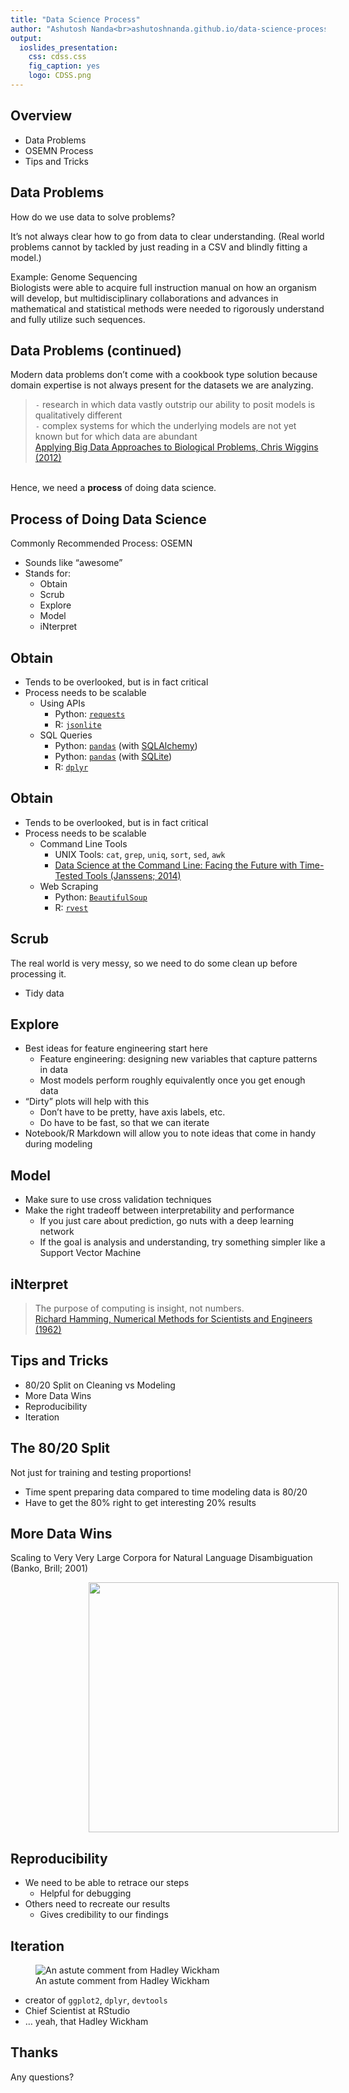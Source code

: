 ```yaml
---
title: "Data Science Process"
author: "Ashutosh Nanda<br>ashutoshnanda.github.io/data-science-process"
output:
  ioslides_presentation:
    css: cdss.css
    fig_caption: yes
    logo: CDSS.png
---
```


## Overview

- Data Problems
- OSEMN Process
- Tips and Tricks

## Data Problems

How do we use data to solve problems?

It's not always clear how to go from data to clear understanding. (Real world problems cannot by tackled by just reading in a CSV and blindly fitting a model.)

Example: Genome Sequencing <br>
Biologists were able to acquire full instruction manual on how an organism will develop, but multidisciplinary collaborations and advances in mathematical and statistical methods were needed to rigorously understand and fully utilize such sequences.

## Data Problems (continued)

Modern data problems don't come with a cookbook type solution because domain expertise is not always present for the datasets we are analyzing. 

> `-` research in which data vastly outstrip our ability to posit models is qualitatively different
> <br>
> `-` complex systems for which the underlying models are not yet known but for which data are abundant
> <br>
> [Applying Big Data Approaches to Biological Problems, Chris Wiggins (2012)](http://engineering.columbia.edu/web/newsletter/fall_2012/applying_big_data_approaches_biological_problems)

<br> Hence, we need a **process** of doing data science.

## Process of Doing Data Science

Commonly Recommended Process: OSEMN

- Sounds like "awesome"
- Stands for:
    + Obtain
    + Scrub
    + Explore
    + Model
    + iNterpret

## Obtain 

- Tends to be overlooked, but is in fact critical
- Process needs to be scalable
    + Using APIs 
        * Python: [`requests`](http://docs.python-requests.org/en/latest/)
        * R: [`jsonlite`](https://cran.r-project.org/web/packages/jsonlite/vignettes/json-apis.html)
    + SQL Queries 
        * Python: [`pandas`](http://pandas.pydata.org/pandas-docs/stable/io.html#sql-queries) (with [SQLAlchemy](http://www.sqlalchemy.org/))
        * Python: [`pandas`](http://www.datacarpentry.org/python-ecology/08-working-with-sql) (with [SQLite](https://www.sqlite.org/))
        * R: [`dplyr`](https://cran.r-project.org/web/packages/dplyr/vignettes/databases.html)
    
## Obtain 
- Tends to be overlooked, but is in fact critical
- Process needs to be scalable
    + Command Line Tools
        * UNIX Tools: `cat`, `grep`, `uniq`, `sort`, `sed`, `awk`
        * [Data Science at the Command Line: Facing the Future with Time-Tested Tools (Janssens; 2014)](http://shop.oreilly.com/product/0636920032823.do)
    + Web Scraping
        * Python: [`BeautifulSoup`](http://web.stanford.edu/~zlotnick/TextAsData/Web_Scraping_with_Beautiful_Soup.html)
        * R: [`rvest`](http://blog.rstudio.org/2014/11/24/rvest-easy-web-scraping-with-r/)

## Scrub 

The real world is very messy, so we need to do some clean up before processing it.

- Tidy data

## Explore

- Best ideas for feature engineering start here
    + Feature engineering: designing new variables that capture patterns in data
    + Most models perform roughly equivalently once you get enough data
- "Dirty" plots will help with this 
    + Don't have to be pretty, have axis labels, etc.
    + Do have to be fast, so that we can iterate
- Notebook/R Markdown will allow you to note ideas that come in handy during modeling

## Model 

- Make sure to use cross validation techniques
- Make the right tradeoff between interpretability and performance
    + If you just care about prediction, go nuts with a deep learning network
    + If the goal is analysis and understanding, try something simpler like a Support Vector Machine

## iNterpret

> The purpose of computing is insight, not numbers.
> <br>
> [Richard Hamming, Numerical Methods for Scientists and Engineers (1962)](http://www-history.mcs.st-and.ac.uk/Extras/HammingReviews.html)

## Tips and Tricks

- 80/20 Split on Cleaning vs Modeling
- More Data Wins
- Reproducibility
- Iteration

## The 80/20 Split
<div class="notes">
Not just for training and testing proportions!
</div>
- Time spent preparing data compared to time modeling data is 80/20
- Have to get the 80% right to get interesting 20% results

## More Data Wins

Scaling to Very Very Large Corpora for
Natural Language Disambiguation (Banko, Brill; 2001)

<img style="height: 400px !important; margin-left: 125px" src="more_data.png"/>

## Reproducibility

- We need to be able to retrace our steps
    + Helpful for debugging
- Others need to recreate our results
    + Gives credibility to our findings
    
## Iteration

![An astute comment from Hadley Wickham](wickham_comment.png)

- creator of `ggplot2`, `dplyr`, `devtools`
- Chief Scientist at RStudio 
- ... yeah, that Hadley Wickham

## Thanks

Any questions?